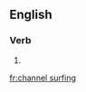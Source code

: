 
==English==

===Verb===
{{head|en}}

# {{present participle of|channel surf|lang=en}}

[[fr:channel surfing]]